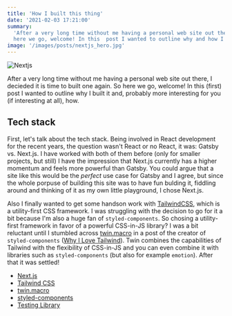 ```yaml
---
title: 'How I built this thing'
date: '2021-02-03 17:21:00'
summary:
  'After a very long time without me having a personal web site out there, I decieded it is time to built one again. So
  here we go, welcome! In this  post I wanted to outline why and how I built it.'
image: '/images/posts/nextjs_hero.jpg'
---
```


<Image src="/images/posts/nextjs_hero.jpg" alt="Nextjs" width={800} height={280} priority />

After a very long time without me having a personal web site out there, I decieded it is time to built one again. So
here we go, welcome! In this (first) post I wanted to outline why I built it and, probably more interesting for you (if
interesting at all), how.

## Tech stack

First, let's talk about the tech stack. Being involved in React development for the recent years, the question wasn't
React or no React, it was: Gatsby vs. Next.js. I have worked with both of them before (only for smaller projects, but
still) I have the impression that Next.js currently has a higher momentum and feels more powerful than Gatsby. You could
argue that a site like this would be the _perfect_ use case for Gatsby and I agree, but since the whole porpuse of
building this site was to have fun bulding it, fiddling around and thinking of it as my own little playground, I chose
Next.js.

Also I finally wanted to get some handson work with [TailwindCSS](https://tailwindcss.com/), which is a utility-first
CSS framework. I was struggling with the decision to go for it a bit because I'm also a huge fan of `styled-components`.
So chosing a utility-first framework in favor of a powerful CSS-in-JS library? I was a bit reluctant until I stumbled
across [twin.macro](https://github.com/ben-rogerson/twin.macro) in a post of the creator of `styled-components`
([Why I Love Tailwind](https://mxstbr.com/thoughts/tailwind/)). Twin combines the capabilities of Tailwind with the
flexibility of CSS-in-JS and you can even combine it with libraries such as `styled-components` (but also for example
`emotion`). After that it was settled!

- [Next.js](https://nextjs.org/)
- [Tailwind CSS](https://tailwindcss.com/)
- [twin.macro](https://github.com/ben-rogerson/twin.macro)
- [styled-components](https://styled-components.com/)
- [Testing Library](https://testing-library.com/docs/react-testing-library/intro/)
